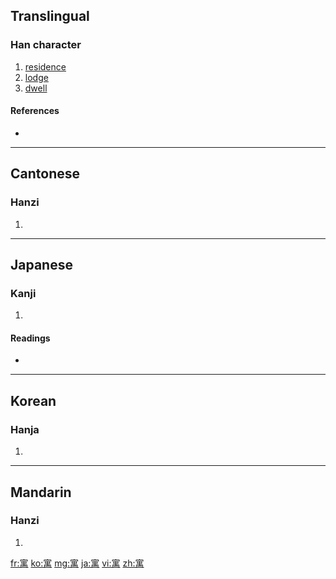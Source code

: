 {{also|庽}}
==Translingual==

===Han character===
{{Han char|rn=40|rad=宀|as=09|sn=12|four=3042<sub>7</sub>|canj=十田中月 (JWLB)}}

# [[residence]]
# [[lodge]]
# [[dwell]]

====References====
* {{Han ref|kx=0289.150|dkj=07243|dj=0573.040|hdz=20942.130|uh=5BD3|ud=23507|bh=B44A|bd=46154}}

----

==Cantonese==

===Hanzi===
{{yue-hanzi|jyut=|y=yu6}}

# {{defn|Cantonese|sort=宀09}}

----

==Japanese==

===Kanji===
{{ja-kanji|grade=|rs=宀09}}

# {{defn|Japanese|sort=宀09}}

====Readings====
* {{ja-readings|on=[[ぐう]] (gū), [[ぎょ]] (gyo)|kun=[[よる]] (yoru), [[よせる]] (yoseru), [[かこつける]] (kakotsukeru)}}

----

==Korean==

===Hanja===
{{ko-hanja|hangeul=우|rv=u|mr=u}}

# {{defn|Korean|sort=宀09}}

----

==Mandarin==

===Hanzi===
{{cmn-hanzi|pin=[[yù]] ([[yu4]])|wg=yü<sup>4</sup>}}

# {{defn|Mandarin|sort=宀09}}

[[fr:寓]]
[[ko:寓]]
[[mg:寓]]
[[ja:寓]]
[[vi:寓]]
[[zh:寓]]